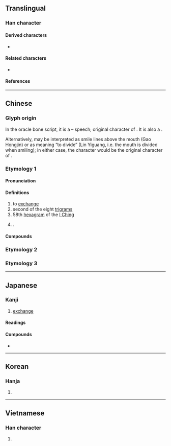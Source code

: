 {{also|兑|☱}}
{{character info}}
==Translingual==

===Han character===
{{Han char|rn=10|rad=儿|as=05|sn=7|four=80216|canj=CRHU|ids=⿱八兄}}

====Derived characters====
* {{l|mul|[[說]], [[稅]], [[悅]], [[脫]], [[銳]], [[閱]], [[敓]], [[蛻]]}}

====Related characters====
* {{l|mul|[[兑]]}}

====References====
{{Han ref|kx=0124.210|dkj=01356|dj=0264.010|hdz=10271.010|uh=514C}}

----

==Chinese==
{{zh-forms|s=兑|t2=兑|alt=兊}}

===Glyph origin===
{{Han etym}}

In the oracle bone script, it is a {{Han compound|八|口|人|ls=ic|t1=speech; breath|t2=mouth|t3=person|nocap=1}} – speech; original character of {{och-l|說|id=2|to speak}}. It is also a {{Han compound|㕣|人|ls=psc|c1=p|c2=s|t2=person|nocap=1}}.

Alternatively, {{zh-l|*八}} may be interpreted as smile lines above the mouth (Gao Hongjin) or as meaning “to divide” (Lin Yiguang, i.e. the mouth is divided when smiling); in either case, the character would be the original character of {{och-l|悅|pleased|id=1}}.

===Etymology 1===

====Pronunciation====
{{zh-pron
|m=duì
|m-s=
|c=deoi3,deoi6
|c-t=
|g=
|h=pfs=tui
|j=
|mb=do̿
|md=
|mn=tōe/tw:tūi/twv:lúi
|mn-t=duê6
|w=
|x=
|mc=y
|oc=y
|ma=
|cat=v,n,pn
}}

====Definitions====
{{zh-hanzi}}

# to [[exchange]]
# second of the eight [[w:Ba Gua|trigrams]]
# 58th [[hexagram]] of the [[I Ching]]
# {{surname|zh}}.

====Compounds====
{{zh-der|兌換|兌現|兌款|兌付|匯兌|外幣兌換|兌換券|國外匯兌|勻兌|兌運|兌用|兌頭|官收官兌|兌子|兌換利益|兌條|兌轉|兌獎|兌換率|商兌|兌坊|止兌|磨兌|擠兌|砸兌|攙兌|折兌|拆兌|承兌}}

===Etymology 2===
{{zh-see|銳|a}}

===Etymology 3===
{{zh-see|悅|a}}

----

==Japanese==
{{wp|lang=ja}}

===Kanji===
{{ja-kanji|grade=|rs=儿05}}

# [[exchange]]

====Readings====
{{ja-readings
|on=だ, たい, えい
|kun=かえる, よろこぶ
|nanori=とおる, なおし
}}

====Compounds====
*{{ja-r|兌換|だかん}}

----

==Korean==

===Hanja===
{{ko-hanja|hangeul=[[태]], [[예]]|rv=tae, ye|mr=t'ae, ye}}

# {{rfdef|ko|sort=儿05}}

----

==Vietnamese==

===Han character===
{{vi-readings|reading=[[đoái]], [[đoài]]|rs=儿05}}

# {{rfdef|vi|sort=儿05}}